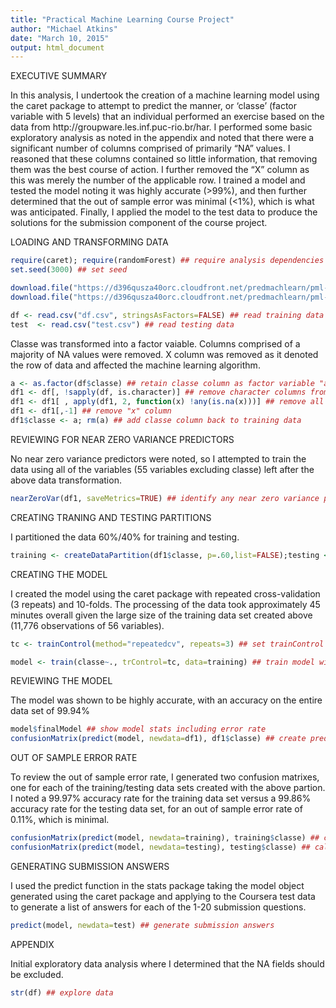 ```yaml
---
title: "Practical Machine Learning Course Project"
author: "Michael Atkins"
date: "March 10, 2015"
output: html_document
---
```


EXECUTIVE SUMMARY

In this analysis, I undertook the creation of a machine learning model using the caret package to attempt to predict the manner, or 'classe' (factor variable with 5 levels) that an individual performed an exercise based on the data from http://groupware.les.inf.puc-rio.br/har. I performed some basic exploratory analysis as noted in the appendix and noted that there were a significant number of columns comprised of primarily "NA" values. I reasoned that these columns contained so little information, that removing them was the best course of action. I further removed the "X" column as this was merely the number of the applicable row. I trained a model and tested the model noting it was highly accurate (>99%), and then further determined that the out of sample error was minimal (<1%), which is what was anticipated. Finally, I applied the model to the test data to produce the solutions for the submission component of the course project.

LOADING AND TRANSFORMING DATA
```r
require(caret); require(randomForest) ## require analysis dependencies
set.seed(3000) ## set seed
```

```r
download.file("https://d396qusza40orc.cloudfront.net/predmachlearn/pml-training.csv", "df.csv") ## download training data
download.file("https://d396qusza40orc.cloudfront.net/predmachlearn/pml-testing.csv", "test.csv") ## download testing data
```

```r
df <- read.csv("df.csv", stringsAsFactors=FALSE) ## read training data
test  <- read.csv("test.csv") ## read testing data
```

Classe was transformed into a factor vaiable. Columns comprised of a majority of NA values were removed. X column was removed as it denoted the row of data and affected the machine learning algorithm.

```r
a <- as.factor(df$classe) ## retain classe column as factor variable "a"
df1 <- df[, !sapply(df, is.character)] ## remove character columns from training data
df1 <- df1[ , apply(df1, 2, function(x) !any(is.na(x)))] ## remove all columns with NAs
df1 <- df1[,-1] ## remove "x" column
df1$classe <- a; rm(a) ## add classe column back to training data
```

REVIEWING FOR NEAR ZERO VARIANCE PREDICTORS

No near zero variance predictors were noted, so I attempted to train the data using all of the variables (55 variables excluding classe) left after the above data transformation.

```r
nearZeroVar(df1, saveMetrics=TRUE) ## identify any near zero variance predictors
```

CREATING TRANING AND TESTING PARTITIONS

I partitioned the data 60%/40% for training and testing.  

```r
training <- createDataPartition(df1$classe, p=.60,list=FALSE);testing <- df1[-training,]; training <- df1[training,]## create training and testing data partition using 60% of data for training
```

CREATING THE MODEL

I created the model using the caret package with repeated cross-validation (3 repeats) and 10-folds. The processing of the data took approximately 45 minutes overall given the large size of the training data set created above (11,776 observations of 56 variables).

```r
tc <- trainControl(method="repeatedcv", repeats=3) ## set trainControl variable for cross-validation
```

```r
model <- train(classe~., trControl=tc, data=training) ## train model with cross-validation (10-fold with 3 repeats)
```

REVIEWING THE MODEL

The model was shown to be highly accurate, with an accuracy on the entire data set of 99.94%

```r
model$finalModel ## show model stats including error rate
confusionMatrix(predict(model, newdata=df1), df1$classe) ## create prediction and call confusion matrix
```

OUT OF SAMPLE ERROR RATE

To review the out of sample error rate, I generated two confusion matrixes, one for each of the training/testing data sets created with the above partion. I noted a 99.97% accuracy rate for the training data set versus a 99.86% accuracy rate for the testing data set, for an out of sample error rate of 0.11%, which is minimal.

```r
confusionMatrix(predict(model, newdata=training), training$classe) ## call accuracy for training model
confusionMatrix(predict(model, newdata=testing), testing$classe) ## call accuracy for testing model
```

GENERATING SUBMISSION ANSWERS

I used the predict function in the stats package taking the model object generated using the caret package and applying to the Coursera test data to generate a list of answers for each of the 1-20 submission questions.

```r
predict(model, newdata=test) ## generate submission answers
```

APPENDIX

Initial exploratory data analysis where I determined that the NA fields should be excluded.

```r
str(df) ## explore data
```